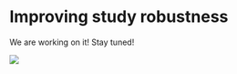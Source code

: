 # Improving study robustness {#sec-multiverse}

We are working on it! Stay tuned!

![](../img/wip.png)